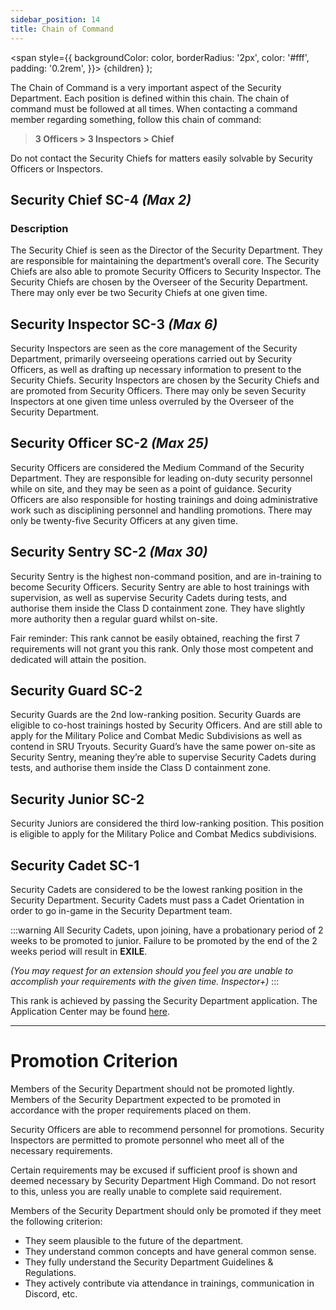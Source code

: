 ```yaml
---
sidebar_position: 14
title: Chain of Command
---
```


<span
style={{
      backgroundColor: color,
      borderRadius: '2px',
      color: '#fff',
      padding: '0.2rem',
    }}>
{children}
</span>
);

The Chain of Command is a very important aspect of the Security Department. Each position is defined within this chain. The chain of command must be followed at all times. When contacting a command member regarding something, follow this chain of command:

> **3 Officers > 3 Inspectors > Chief**

Do not contact the Security Chiefs for matters easily solvable by Security Officers or Inspectors.

## Security Chief <Highlight color="#e13238">SC-4</Highlight> _(Max 2)_

### Description

The Security Chief is seen as the Director of the Security Department. They are responsible for maintaining the department’s overall core. The Security Chiefs are also able to promote Security Officers to Security Inspector. The Security Chiefs are chosen by the Overseer of the Security Department. There may only ever be two Security Chiefs at one given time.

## Security Inspector <Highlight color="#0084ff">SC-3</Highlight> _(Max 6)_

Security Inspectors are seen as the core management of the Security Department, primarily overseeing operations carried out by Security Officers, as well as drafting up necessary information to present to the Security Chiefs. Security Inspectors are chosen by the Security Chiefs and are promoted from Security Officers. There may only be seven Security Inspectors at one given time unless overruled by the Overseer of the Security Department.

## Security Officer <Highlight color="#3dae72">SC-2</Highlight> _(Max 25)_

Security Officers are considered the Medium Command of the Security Department. They are responsible for leading on-duty security personnel while on site, and they may be seen as a point of guidance. Security Officers are also responsible for hosting trainings and doing administrative work such as disciplining personnel and handling promotions. There may only be twenty-five Security Officers at any given time.

## Security Sentry <Highlight color="#3dae72">SC-2</Highlight> _(Max 30)_

Security Sentry is the highest non-command position, and are in-training to become Security Officers. Security Sentry are able to host trainings with supervision, as well as supervise Security Cadets during tests, and authorise them inside the Class D containment zone. They have slightly more authority then a regular guard whilst on-site.

Fair reminder: This rank cannot be easily obtained, reaching the first 7 requirements will not grant you this rank. Only those most competent and dedicated will attain the position.

## Security Guard <Highlight color="#3dae72">SC-2</Highlight>

Security Guards are the 2nd low-ranking position. Security Guards are eligible to co-host trainings hosted by Security Officers. And are still able to apply for the Military Police and Combat Medic Subdivisions as well as contend in SRU Tryouts. Security Guard’s have the same power on-site as Security Sentry, meaning they’re able to supervise Security Cadets during tests, and authorise them inside the Class D containment zone.

## Security Junior <Highlight color="#3dae72">SC-2</Highlight>

Security Juniors are considered the third low-ranking position. This position is eligible to apply for the Military Police and Combat Medics subdivisions.

## Security Cadet <Highlight color="#adecd0">SC-1</Highlight>

Security Cadets are considered to be the lowest ranking position in the Security Department. Security Cadets must pass a Cadet Orientation in order to go in-game in the Security Department team.

:::warning
All Security Cadets, upon joining, have a probationary period of 2 weeks to be promoted to junior. Failure to be promoted by the end of the 2 weeks period will result in **EXILE**.

_(You may request for an extension should you feel you are unable to accomplish your requirements with the given time. Inspector+)_
:::

This rank is achieved by passing the Security Department application.
The Application Center may be found [here](https://www.roblox.com/games/4571894336/Application-Center).

---

# Promotion Criterion

Members of the Security Department should not be promoted lightly. Members of the Security Department expected to be promoted in accordance with the proper requirements placed on them.

Security Officers are able to recommend personnel for promotions.
Security Inspectors are permitted to promote personnel who meet all of the necessary requirements.

Certain requirements may be excused if sufficient proof is shown and deemed necessary by Security Department High Command. Do not resort to this, unless you are really unable to complete said requirement.

Members of the Security Department should only be promoted if they meet the following criterion:

- They seem plausible to the future of the department.
- They understand common concepts and have general common sense.
- They fully understand the Security Department Guidelines & Regulations.
- They actively contribute via attendance in trainings, communication in Discord, etc.
